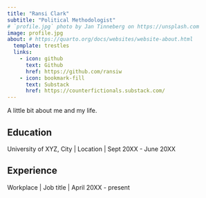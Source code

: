 ```yaml
---
title: "Ransi Clark"
subtitle: "Political Methodologist"
# `profile.jpg` photo by Jan Tinneberg on https://unsplash.com
image: profile.jpg
about: # https://quarto.org/docs/websites/website-about.html
  template: trestles
  links:
    - icon: github
      text: Github
      href: https://github.com/ransiw
    - icon: bookmark-fill
      text: Substack
      href: https://counterfictionals.substack.com/
---
```


A little bit about me and my life.

## Education

University of XYZ, City \| Location \| Sept 20XX - June 20XX

## Experience

Workplace \| Job title \| April 20XX - present
